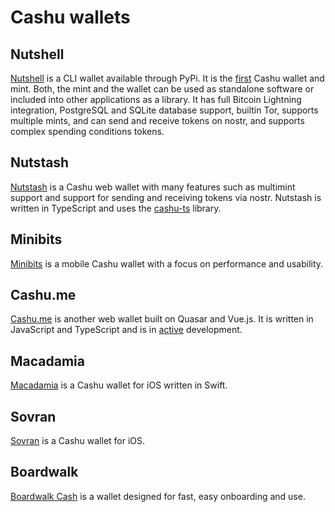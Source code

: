 
# Cashu wallets

## Nutshell

[Nutshell](https://github.com/cashubtc/nutshell) is a CLI wallet available through PyPi. It is the [first](https://twitter.com/callebtc/status/1569986110272540674) Cashu wallet and mint. Both, the mint and the wallet can be used as standalone software or included into other applications as a library. It has full Bitcoin Lightning integration, PostgreSQL and SQLite database support, builtin Tor, supports multiple mints, and can send and receive tokens on nostr, and supports complex spending conditions tokens.

## Nutstash

[Nutstash](https://nutstash.app/) is a Cashu web wallet with many features such as multimint support and support for sending and receiving tokens via nostr. Nutstash is written in TypeScript and uses the [cashu-ts](https://github.com/cashubtc/cashu-ts) library.

## Minibits

[Minibits](https://github.com/minibits-cash/minibits_wallet) is a mobile Cashu wallet with a focus on performance and usability.

## Cashu.me

[Cashu.me](http://cashu.me/) is another web wallet built on Quasar and Vue.js. It is written in JavaScript and TypeScript and is in [active](https://github.com/callebtc/cashu.me) development.

## Macadamia

[Macadamia](github.com/zeugmaster/macadamia) is a Cashu wallet for iOS written in Swift.


## Sovran

[Sovran](https://github.com/SovranBitcoin/Sovran) is a Cashu wallet for iOS.

## Boardwalk
[Boardwalk Cash](https://github.com/makeprisms/boardwalkcash) is a wallet designed for fast, easy onboarding and use.
